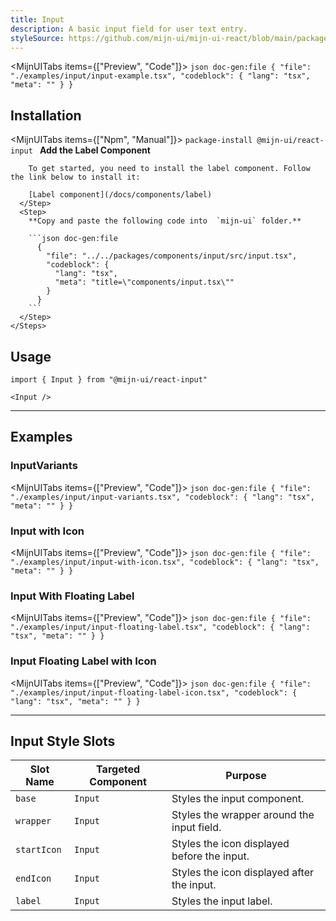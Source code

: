 ```yaml
---
title: Input
description: A basic input field for user text entry.
styleSource: https://github.com/mijn-ui/mijn-ui-react/blob/main/packages/theme/src/components/input.ts
---
```



<MijnUITabs items={["Preview", "Code"]}>
  <MijnUITabsContent value="Preview">
    <ComponentPreview>
      <InputExample />
    </ComponentPreview>
  </MijnUITabsContent>
  <MijnUITabsContent value="Code">
    ```json doc-gen:file
    {
      "file": "./examples/input/input-example.tsx",
      "codeblock": {
        "lang": "tsx",
        "meta": ""
      }
    }
    ```
  </MijnUITabsContent>
</MijnUITabs>

## Installation

<MijnUITabs items={["Npm", "Manual"]}>
  <MijnUITabsContent value="Npm">
    ```package-install
    @mijn-ui/react-input
    ```
    </MijnUITabsContent>
    <MijnUITabsContent value="Manual">
      <Steps>
      <Step>
        **Add the Label Component**

        To get started, you need to install the label component. Follow the link below to install it:

        [Label component](/docs/components/label)
      </Step>
      <Step>
        **Copy and paste the following code into  `mijn-ui` folder.**

        ```json doc-gen:file
          {
            "file": "../../packages/components/input/src/input.tsx",
            "codeblock": {
              "lang": "tsx",
              "meta": "title=\"components/input.tsx\""
            }
          }
        ```
      </Step>
    </Steps>

  </MijnUITabsContent>
</MijnUITabs>

## Usage

```tsx
import { Input } from "@mijn-ui/react-input"
```

```tsx
<Input />
```

---

## Examples

### InputVariants

<MijnUITabs items={["Preview", "Code"]}>
  <MijnUITabsContent value="Preview">
    <ComponentPreview className="flex-col gap-6">
      <InputVariants />
    </ComponentPreview>
  </MijnUITabsContent>
  <MijnUITabsContent value="Code">
    ```json doc-gen:file
    {
      "file": "./examples/input/input-variants.tsx",
      "codeblock": {
        "lang": "tsx",
        "meta": ""
      }
    }
    ```
  </MijnUITabsContent>
</MijnUITabs>

### Input with Icon

<MijnUITabs items={["Preview", "Code"]}>
  <MijnUITabsContent value="Preview">
    <ComponentPreview>
      <InputWithIcon />
    </ComponentPreview>
  </MijnUITabsContent>
  <MijnUITabsContent value="Code">
    ```json doc-gen:file
    {
      "file": "./examples/input/input-with-icon.tsx",
      "codeblock": {
        "lang": "tsx",
        "meta": ""
      }
    }
    ```
  </MijnUITabsContent>
</MijnUITabs>

### Input With Floating Label

<MijnUITabs items={["Preview", "Code"]}>
  <MijnUITabsContent value="Preview">
    <ComponentPreview>
      <InputFloatingLabel />
    </ComponentPreview>
  </MijnUITabsContent>
  <MijnUITabsContent value="Code">
    ```json doc-gen:file
    {
      "file": "./examples/input/input-floating-label.tsx",
      "codeblock": {
        "lang": "tsx",
        "meta": ""
      }
    }
    ```
  </MijnUITabsContent>
</MijnUITabs>

### Input Floating Label with Icon

<MijnUITabs items={["Preview", "Code"]}>
  <MijnUITabsContent value="Preview">
    <ComponentPreview>
      <InputFloatingLabelIcon />
    </ComponentPreview>
  </MijnUITabsContent>
  <MijnUITabsContent value="Code">
    ```json doc-gen:file
    {
      "file": "./examples/input/input-floating-label-icon.tsx",
      "codeblock": {
        "lang": "tsx",
        "meta": ""
      }
    }
    ```
  </MijnUITabsContent>
</MijnUITabs>

---

## Input Style Slots

| **Slot Name** | **Targeted Component** | **Purpose**                                 |
| ------------- | ---------------------- | ------------------------------------------- |
| `base`        | `Input`                | Styles the input component.                 |
| `wrapper`     | `Input`                | Styles the wrapper around the input field.  |
| `startIcon`   | `Input`                | Styles the icon displayed before the input. |
| `endIcon`     | `Input`                | Styles the icon displayed after the input.  |
| `label`       | `Input`                | Styles the input label.                     |
